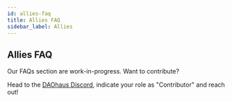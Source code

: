 ```yaml
---
id: allies-faq
title: Allies FAQ
sidebar_label: Allies
---
```


## Allies FAQ

Our FAQs section are work-in-progress. Want to contribute? 

Head to the [DAOhaus Discord](https://discord.gg/bUd7HqMx), indicate your role as "Contributor" and reach out! 
